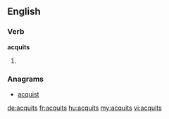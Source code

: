 ==English==

===Verb===
'''acquits'''

# {{third-person singular of|acquit}}

===Anagrams===
* [[acquist#English|acquist]]

[[de:acquits]]
[[fr:acquits]]
[[hu:acquits]]
[[my:acquits]]
[[vi:acquits]]